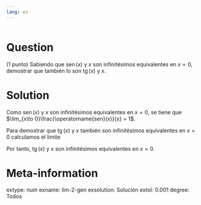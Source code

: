 ```yaml
---
lang: es
---
```


```r
```

Question
========
(1 punto) Sabiendo que $\operatorname{sen}(x)$ y $x$ son infinitésimos equivalentes en $x=0$, demostrar que también lo son $\operatorname{tg}(x)$ y $x$.

Solution
========
Como $\operatorname{sen}(x)$ y $x$ son infinitésimos equivalentes en $x=0$, se tiene que $\lim_{x\to 0}\frac{\operatorname{sen}(x)}{x} = 1$.

Para demostrar que $\operatorname{tg}(x)$ y $x$ también son infinitésimos equivalentes en $x=0$ calculamos el límite

\begin{align*}
\lim_{x\to 0}\frac{\operatorname{tg}(x)}{x} &= \lim_{x\to 0}\frac{\frac{\operatorname{sen}(x)}{\cos(x)}}{x} = \lim_{x\to 0}\frac{1}{\cos(x)}\frac{\operatorname{sen}(x)}{x} \\
&= \lim_{x\to 0}\frac{1}{\cos(x)}\lim_{x\to 0}\frac{\operatorname{sen}(x)}{x} = \lim_{x\to 0}\frac{1}{\cos(x)} 1 = \frac{1}{\cos(0)} = 1.
\end{align*}

Por tanto, $\operatorname{tg}(x)$ y $x$ son infinitésimos equivalentes en $x=0$.

Meta-information
================
extype: num
exname: lim-2-gen
exsolution: Solución
extol: 0.001
degree: Todos


